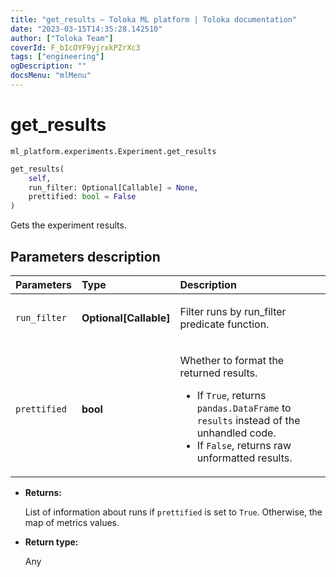```yaml
---
title: "get_results — Toloka ML platform | Toloka documentation"
date: "2023-03-15T14:35:28.142510"
author: ["Toloka Team"]
coverId: F_bIcOYF9yjrxkPZrXc3
tags: ["engineering"]
ogDescription: ""
docsMenu: "mlMenu"
---
```


# get_results

`ml_platform.experiments.Experiment.get_results`

```python
get_results(
    self,
    run_filter: Optional[Callable] = None,
    prettified: bool = False
)
```

Gets the experiment results.

## Parameters description

| Parameters | Type | Description |
| :----------| :----| :-----------|
`run_filter`|**Optional\[Callable\]**|<p>Filter runs by run_filter predicate function.</p>
`prettified`|**bool**|<p>Whether to format the returned results.</p> <ul> <li>If `True`, returns `pandas.DataFrame` to `results` instead of the unhandled code.</li> <li>If `False`, returns raw unformatted results.</li> </ul>

* **Returns:**

  List of information about runs if `prettified` is set to `True`. Otherwise, the map of metrics values.

* **Return type:**

  Any